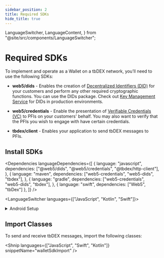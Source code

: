 ```yaml
---
sidebar_position: 2
title: Required SDKs
hide_title: true
---
```


  LanguageSwitcher,
  LanguageContent,
} from "@site/src/components/LanguageSwitcher";

# Required SDKs

To implement and operate as a Wallet on a tbDEX network, you’ll need to use the following SDKs:

- **web5/dids** - Enables the creation of [Decentralized Identifiers (DID)](/docs/web5/decentralized-identifiers/what-are-dids) for your customers and perform any other required cryptographic functions. You can use the DIDs package. Check out [Key Management Service](/docs/web5/decentralized-identifiers/key-management) for DIDs in production environments.

- **web5/credentials** - Enable the presentation of [Verifiable Credentials (VC)](/docs/web5/verifiable-credentials/what-are-vcs) to PFIs on your customers' behalf. You may also want to verify that the PFIs you wish to engage with have certain credentials.

- **tbdex/client** - Enables your application to send tbDEX messages to PFIs.

## Install SDKs

<Dependencies
  languageDependencies={[
    {
      language: "javascript",
      dependencies: ["@web5/dids", "@web5/credentials", "@tbdex/http-client"],
    },
    {
      language: "maven",
      dependencies: ["web5-credentials", "web5-dids", "tbdex"],
    },
    {
      language: "gradle",
      dependencies: ["web5-credentials", "web5-dids", "tbdex"],
    },
    { language: "swift", dependencies: ["Web5", "tbDex"] },
  ]}
/>

<LanguageSwitcher languages={["JavaScript", "Kotlin", "Swift"]}>
  <LanguageContent language="Kotlin">

<details>
  <summary>Android Setup</summary>

In order to have a smooth Android development experience, we've found the following to be helpful. Firstly, be sure to exclude `META-INF/DEPENDENCIES` as follows in your `build.gradle.kts` file:

```kotlin
android {
    packagingOptions {
        exclude("META-INF/DEPENDENCIES")
    }
}
```

Additionally, you'll want to modify your `dependencies` object to look like the following:

```kotlin
dependencies {

  implementation("xyz.block:tbdex-httpclient:0.11.0-beta") {
      exclude(group = "com.google.protobuf", module = "protobuf-java")
      exclude(group = "org.bouncycastle", module = "bcprov-jdk18on")
      exclude(group = "com.github.stephenc.jcip", module = "jcip-annotations")
      exclude(group = "com.google.crypto.tink", module="tink")
  }

  implementation("xyz.block:tbdex-protocol:0.11.0-beta") {
      exclude(group = "com.google.protobuf", module = "protobuf-java")
      exclude(group = "org.bouncycastle", module = "bcprov-jdk18on")
      exclude(group = "com.github.stephenc.jcip", module = "jcip-annotations")
      exclude(group = "com.google.crypto.tink", module="tink")
  }

}
```

Specifically, note the exclusion of a number of dependencies so that your app uses the versions of these libraries that are shipped with Android.

</details>

  </LanguageContent>
</LanguageSwitcher>

## Import Classes

To send and receive tbDEX messages, import the following classes:

<Shnip
  languages={["JavaScript", "Swift", "Kotlin"]}
  snippetName="walletSdkImport"
/>
